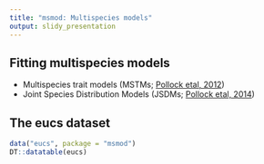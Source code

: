 ```yaml
---
title: "msmod: Multispecies models"
output: slidy_presentation
---
```


## Fitting multispecies models

- Multispecies trait models (MSTMs; [Pollock etal, 2012](http://onlinelibrary.wiley.com/doi/10.1111/j.1600-0587.2011.07085.x/abstract))
- Joint Species Distribution Models (JSDMs; [Pollock etal, 2014](http://onlinelibrary.wiley.com/doi/10.1111/2041-210X.12180/full))

## The eucs dataset
```r
data("eucs", package = "msmod")
DT::datatable(eucs)
```
